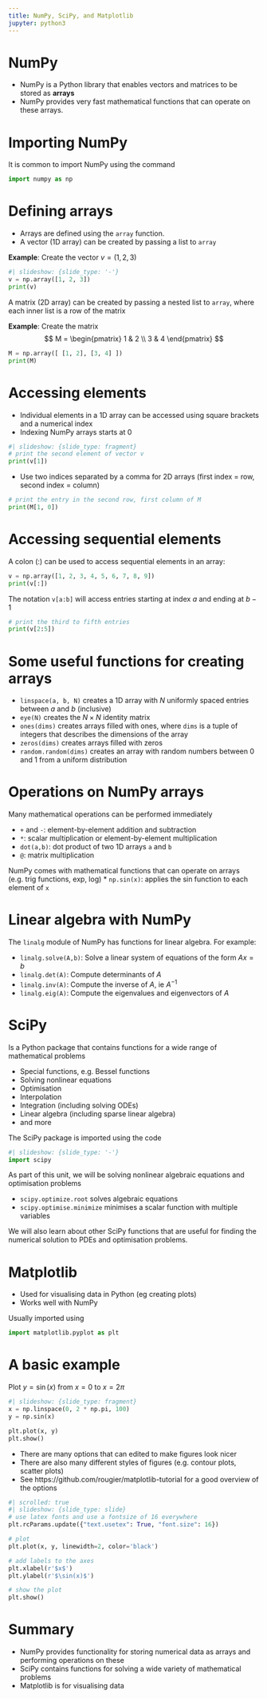 ```yaml
---
title: NumPy, SciPy, and Matplotlib
jupyter: python3
---
```



# NumPy

* NumPy is a Python library that enables vectors and matrices to be stored as **arrays**
* NumPy provides very fast mathematical functions that can operate on these arrays.

# Importing NumPy

It is common to import NumPy using the command

```python
import numpy as np
```

# Defining arrays

* Arrays are defined using the `array` function.
* A vector (1D array) can be created by passing a list to `array`

**Example**: Create the vector $v = (1, 2, 3)$ 

```python
#| slideshow: {slide_type: '-'}
v = np.array([1, 2, 3])
print(v)
```

A matrix (2D array) can be created by passing a nested list to `array`, where each inner list is a row of the matrix

**Example**: Create the matrix
$$
M = \begin{pmatrix} 1 & 2 \\ 3 & 4 \end{pmatrix}
$$

```python
M = np.array([ [1, 2], [3, 4] ])
print(M)
```

# Accessing elements

* Individual elements in a 1D array can be accessed using square brackets and a numerical index
* Indexing NumPy arrays starts at 0

```python
#| slideshow: {slide_type: fragment}
# print the second element of vector v
print(v[1])
```

* Use two indices separated by a comma for 2D arrays (first index = row, second index = column)

```python
# print the entry in the second row, first column of M
print(M[1, 0])
```

# Accessing sequential elements

A colon (:) can be used to access sequential elements in an array:

```python
v = np.array([1, 2, 3, 4, 5, 6, 7, 8, 9])
print(v[:])
```

The notation `v[a:b]` will access entries starting at index $a$ and ending at $b-1$

```python
# print the third to fifth entries
print(v[2:5])
```

# Some useful functions for creating arrays

* `linspace(a, b, N)` creates a 1D array with $N$ uniformly spaced entries between $a$ and $b$ (inclusive)
* `eye(N)` creates the $N \times N$ identity matrix
* `ones(dims)` creates arrays filled with ones, where `dims` is a tuple of integers that describes the dimensions of the array
* `zeros(dims)` creates arrays filled with zeros
* `random.random(dims)` creates an array with random numbers between 0 and 1 from a uniform distribution

# Operations on NumPy arrays

Many mathematical operations can be performed immediately

* `+` and `-`: element-by-element addition and subtraction
* `*`: scalar multiplication or element-by-element multiplication
* `dot(a,b)`: dot product of two 1D arrays `a` and `b`
* `@`: matrix multiplication

NumPy comes with mathematical functions that can operate on arrays (e.g. trig functions, exp, log)
* `np.sin(x)`: applies the sin function to each element of `x`

# Linear algebra with NumPy

The `linalg` module of NumPy has functions for linear algebra.  For example:

* `linalg.solve(A,b)`: Solve a linear system of equations of the form $Ax = b$
* `linalg.det(A)`: Compute determinants of $A$
* `linalg.inv(A)`: Compute the inverse of $A$, ie $A^{-1}$
* `linalg.eig(A)`: Compute the eigenvalues and eigenvectors of $A$

# SciPy

Is a Python package that contains functions for a wide range of mathematical problems

* Special functions, e.g. Bessel functions
* Solving nonlinear equations
* Optimisation
* Interpolation
* Integration (including solving ODEs)
* Linear algebra (including sparse linear algebra)
* and more

The SciPy package is imported using the code

```python
#| slideshow: {slide_type: '-'}
import scipy
```

As part of this unit, we will be solving nonlinear algebraic equations and optimisation problems

* `scipy.optimize.root` solves algebraic equations
* `scipy.optimise.minimize` minimises a scalar function with multiple variables

We will also learn about other SciPy functions that are useful for finding the numerical solution to PDEs and optimisation problems.

# Matplotlib

* Used for visualising data in Python (eg creating plots)
* Works well with NumPy

Usually imported using

```python
import matplotlib.pyplot as plt
```

# A basic example

Plot $y = \sin(x)$ from $x = 0$ to $x = 2\pi$

```python
#| slideshow: {slide_type: fragment}
x = np.linspace(0, 2 * np.pi, 100)
y = np.sin(x)

plt.plot(x, y)
plt.show()
```

* There are many options that can edited to make figures look nicer
* There are also many different styles of figures (e.g. contour plots, scatter plots)
* See https://github.com/rougier/matplotlib-tutorial for a good overview of the options

```python
#| scrolled: true
#| slideshow: {slide_type: slide}
# use latex fonts and use a fontsize of 16 everywhere
plt.rcParams.update({"text.usetex": True, "font.size": 16})

# plot
plt.plot(x, y, linewidth=2, color='black')

# add labels to the axes
plt.xlabel(r'$x$')
plt.ylabel(r'$\sin(x)$')

# show the plot
plt.show()
```

# Summary

* NumPy provides functionality for storing numerical data as arrays and performing operations on these
* SciPy contains functions for solving a wide variety of mathematical problems
* Matplotlib is for visualising data

